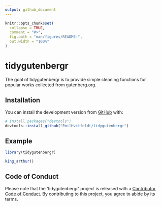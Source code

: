 ```yaml
---
output: github_document
---
```


<!-- README.md is generated from README.Rmd. Please edit that file -->

```r
knitr::opts_chunk$set(
  collapse = TRUE,
  comment = "#>",
  fig.path = "man/figures/README-",
  out.width = "100%"
)
```
# tidygutenbergr

<!-- badges: start -->
<!-- badges: end -->

The goal of tidygutenbergr is to provide simple cleaning functions for popular works collected from gutenberg.org.

## Installation

You can install the development version from [GitHub](https://github.com/) with:

``` r
# install.packages("devtools")
devtools::install_github("EmilHvitfeldt/tidygutenbergr")
```
## Example

```r
library(tidygutenbergr)

king_arthur()
```

## Code of Conduct

Please note that the 'tidygutenbergr' project is released with a
[Contributor Code of Conduct](.github/CODE_OF_CONDUCT.md).
By contributing to this project, you agree to abide by its terms.
